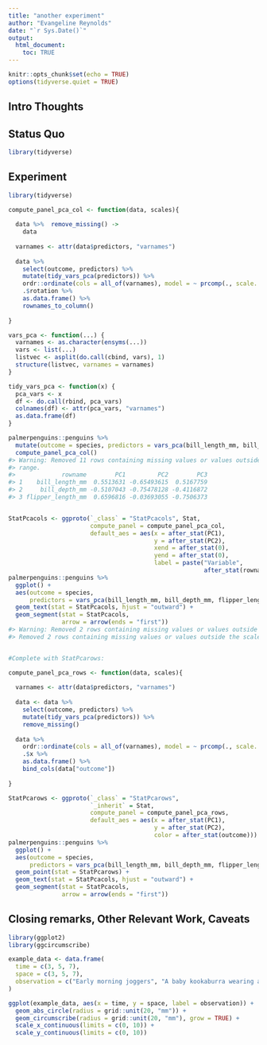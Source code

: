 ```yaml
---
title: "another experiment"
author: "Evangeline Reynolds"
date: "`r Sys.Date()`"
output: 
  html_document:
    toc: TRUE
---
```


```r
knitr::opts_chunk$set(echo = TRUE)
options(tidyverse.quiet = TRUE)
```




## Intro Thoughts


## Status Quo

```r
library(tidyverse)

```

## Experiment

```r
library(tidyverse)

compute_panel_pca_col <- function(data, scales){
  
  data %>%  remove_missing() ->
    data
  
  varnames <- attr(data$predictors, "varnames")
  
  data %>% 
    select(outcome, predictors) %>%
    mutate(tidy_vars_pca(predictors)) %>% 
    ordr::ordinate(cols = all_of(varnames), model = ~ prcomp(., scale. = TRUE)) %>% 
    .$rotation %>% 
    as.data.frame() %>% 
    rownames_to_column()
  
}

vars_pca <- function(...) {
  varnames <- as.character(ensyms(...))
  vars <- list(...)
  listvec <- asplit(do.call(cbind, vars), 1)
  structure(listvec, varnames = varnames)
}

tidy_vars_pca <- function(x) {
  pca_vars <- x
  df <- do.call(rbind, pca_vars)
  colnames(df) <- attr(pca_vars, "varnames")
  as.data.frame(df)
}

palmerpenguins::penguins %>% 
  mutate(outcome = species, predictors = vars_pca(bill_length_mm, bill_depth_mm, flipper_length_mm)) %>% 
  compute_panel_pca_col() 
#> Warning: Removed 11 rows containing missing values or values outside the scale
#> range.
#>             rowname        PC1         PC2        PC3
#> 1    bill_length_mm  0.5513631 -0.65493615  0.5167759
#> 2     bill_depth_mm -0.5107043 -0.75478128 -0.4116872
#> 3 flipper_length_mm  0.6596816 -0.03693055 -0.7506373


StatPcacols <- ggproto(`_class` = "StatPcacols", Stat,
                       compute_panel = compute_panel_pca_col, 
                       default_aes = aes(x = after_stat(PC1), 
                                         y = after_stat(PC2), 
                                         xend = after_stat(0),
                                         yend = after_stat(0), 
                                         label = paste("Variable",
                                                       after_stat(rowname))))
palmerpenguins::penguins %>% 
  ggplot() + 
  aes(outcome = species, 
      predictors = vars_pca(bill_length_mm, bill_depth_mm, flipper_length_mm)) +
  geom_text(stat = StatPcacols, hjust = "outward") + 
  geom_segment(stat = StatPcacols, 
               arrow = arrow(ends = "first"))
#> Warning: Removed 2 rows containing missing values or values outside the scale range.
#> Removed 2 rows containing missing values or values outside the scale range.


#Complete with StatPcarows:

compute_panel_pca_rows <- function(data, scales){
  
  varnames <- attr(data$predictors, "varnames")
  
  data <- data %>% 
    select(outcome, predictors) %>%
    mutate(tidy_vars_pca(predictors)) %>% 
    remove_missing()
  
  data %>% 
    ordr::ordinate(cols = all_of(varnames), model = ~ prcomp(., scale. = TRUE)) %>% 
    .$x %>% 
    as.data.frame() %>% 
    bind_cols(data["outcome"])
  
}

StatPcarows <- ggproto(`_class` = "StatPcarows",
                       `_inherit` = Stat,
                       compute_panel = compute_panel_pca_rows,
                       default_aes = aes(x = after_stat(PC1), 
                                         y = after_stat(PC2), 
                                         color = after_stat(outcome)))
palmerpenguins::penguins %>% 
  ggplot() + 
  aes(outcome = species, 
      predictors = vars_pca(bill_length_mm, bill_depth_mm, flipper_length_mm)) +
  geom_point(stat = StatPcarows) + 
  geom_text(stat = StatPcacols, hjust = "outward") + 
  geom_segment(stat = StatPcacols, 
               arrow = arrow(ends = "first"))
```



## Closing remarks, Other Relevant Work, Caveats


```r


library(ggplot2)
library(ggcircumscribe)

example_data <- data.frame(
  time = c(3, 5, 7),
  space = c(3, 5, 7),
  observation = c("Early morning joggers", "A baby kookaburra wearing a gown", "And then I went to the grocery store to get some cake before the crowds came, for they would often come you know,a skasdjf asak asaj akekfsa asdfa")
)

ggplot(example_data, aes(x = time, y = space, label = observation)) +
  geom_abs_circle(radius = grid::unit(20, "mm")) +
  geom_circumscribe(radius = grid::unit(20, "mm"), grow = TRUE) +
  scale_x_continuous(limits = c(0, 10)) +
  scale_y_continuous(limits = c(0, 10))
```

```r


```
